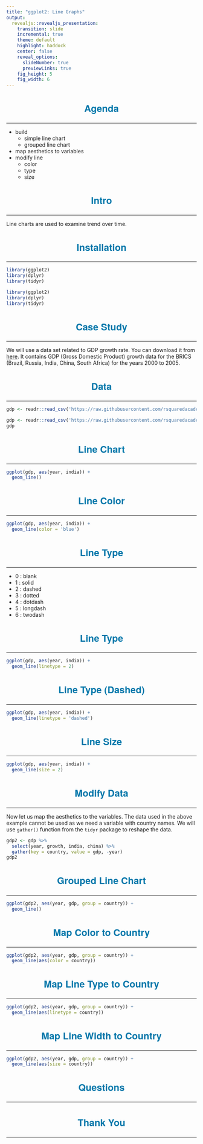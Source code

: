 ```yaml
---
title: "ggplot2: Line Graphs"
output: 
  revealjs::revealjs_presentation:
    transition: slide
    incremental: true
    theme: default
    highlight: haddock
    center: false
    reveal_options:
      slideNumber: true
      previewLinks: true
    fig_height: 5
    fig_width: 6
---
```


<style type="text/css">
    .reveal p img {
    align: middle;
  }
  .reveal p {
    text-align: left;
    font-size: 20px;
  }
  .reveal body:after {
    content: url(handshake.png);
    position: fixed;
    bottom: 3.5em;
    left: 3.5em;
    box-shadow: 5px 5px 10px #000; 
  }
  .reveal hr {
    border-color: #0077aa;
  }
  .reveal h1, h2, h3, h4, h5, h6 {
    text-transform: none;
    text-align: center;
    color: #0077aa;
    font-family: 'Helvetica Neue';
    font-size: 25px;
  }
  .reveal h1 {
    font-size: 24px;
  }
  .reveal ul {
    display: block;
  }
  .reveal ul li {
    color: #3c3c3c; 
    /* set color of list item text */
    list-style: none; 
  }
  .reveal p img {
    align: middle;
  }
  .reveal ul li::before {
      color: #006b6e;  
      /* color of bullet or square */
      content: "\2022"; 
      /* Unicode of character to precede the list item */
      font-size: 1em; 
      /* em or %*/ 
      padding-right: 1.1225em; 
      /* use em*/
      position: relative;
      top: 0em; 
      /* use em or % */
  }
  .reveal ul {
    line-height:150%
  }
  .reveal .fragment {
    font-size: 20px;
  }
  .reveal ol {
    display: block;
  }
</style>

## Agenda

<hr>

- build 
    - simple line chart
    - grouped line chart
- map aesthetics to variables
- modify line
    - color
    - type
    - size

## Intro

<hr>

Line charts are used to examine trend over time.

## Installation

<hr>

```r
library(ggplot2)
library(dplyr)
library(tidyr)
```

```r
library(ggplot2)
library(dplyr)
library(tidyr)
```

## Case Study

<hr>

We will use a data set related to GDP growth rate. You can download it from [here](https://github.com/rsquaredacademy/datasets/blob/master/gdp.csv). It contains GDP (Gross Domestic Product) growth data for the BRICS (Brazil, Russia, India, China, South Africa) for the years 2000 to 2005.

## Data

<hr>

```r
gdp <- readr::read_csv('https://raw.githubusercontent.com/rsquaredacademy/datasets/master/gdp.csv')
```

```r
gdp <- readr::read_csv('https://raw.githubusercontent.com/rsquaredacademy/datasets/master/gdp.csv')
gdp
```

## Line Chart

<hr>

```r
ggplot(gdp, aes(year, india)) +
  geom_line()
```

## Line Color

<hr>

```r
ggplot(gdp, aes(year, india)) +
  geom_line(color = 'blue')
```

## Line Type

<hr>

- 0 : blank
- 1 : solid
- 2 : dashed
- 3 : dotted
- 4 : dotdash
- 5 : longdash
- 6 : twodash

## Line Type

<hr>

```r
ggplot(gdp, aes(year, india)) +
  geom_line(linetype = 2)
```

## Line Type (Dashed)

<hr>

```r
ggplot(gdp, aes(year, india)) +
  geom_line(linetype = 'dashed')
```

## Line Size

<hr>

```r
ggplot(gdp, aes(year, india)) +
  geom_line(size = 2)
```

## Modify Data

<hr>

Now let us map the aesthetics to the variables. The data used in the above example cannot be used as we need a variable with country names. We will use `gather()` function from the `tidyr` package to reshape the data.

```r
gdp2 <- gdp %>% 
  select(year, growth, india, china) %>% 
  gather(key = country, value = gdp, -year)
gdp2
```

## Grouped Line Chart

<hr>

```r
ggplot(gdp2, aes(year, gdp, group = country)) +
  geom_line()
```

## Map Color to Country

<hr>

```r
ggplot(gdp2, aes(year, gdp, group = country)) +
  geom_line(aes(color = country))
```

## Map Line Type to Country

<hr>

```r
ggplot(gdp2, aes(year, gdp, group = country)) +
  geom_line(aes(linetype = country))
```

## Map Line Width to Country

<hr>

```r
ggplot(gdp2, aes(year, gdp, group = country)) +
  geom_line(aes(size = country))
```

## Questions

<hr>

## Thank You

<hr>

